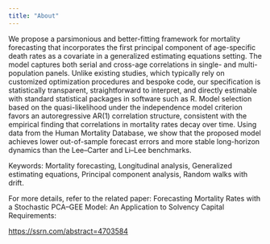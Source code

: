 ---
title: "About"
---


We propose a parsimonious and better-fitting framework for mortality forecasting that incorporates the first principal component of age-specific death rates as a covariate in a generalized estimating equations setting. The model captures both serial and cross-age correlations in single- and multi-population panels. Unlike existing studies, which typically rely on customized optimization procedures and bespoke code, our specification is statistically transparent, straightforward to interpret, and directly estimable with standard statistical packages in software such as R. Model selection based on the quasi-likelihood under the independence model criterion favors an autoregressive AR(1) correlation structure, consistent with the empirical finding that correlations in mortality rates decay over time. Using data from the Human Mortality Database, we show that the proposed model achieves lower out-of-sample forecast errors and more stable long-horizon dynamics than the Lee–Carter and Li–Lee benchmarks.

Keywords: Mortality forecasting, Longitudinal analysis, Generalized estimating equations, Principal component analysis, Random walks with drift.

For more details, refer to the related paper: Forecasting Mortality Rates with a Stochastic PCA--GEE Model: An Application to Solvency Capital Requirements:

<https://ssrn.com/abstract=4703584>
